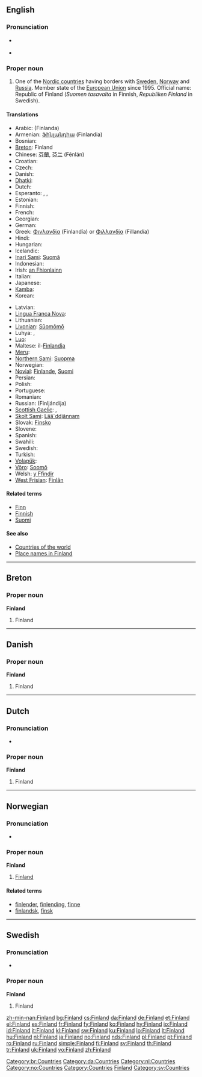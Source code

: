 ==English==
{{wikipedia}}

===Pronunciation===
* {{a|UK|US}} {{IPA|/ˈfɪn.lənd/}}
* {{audio|en-us-Finland.ogg|Audio (US)}}

===Proper noun===
{{en-proper noun}}

# One of the [[Nordic countries]] having borders with [[Sweden]], [[Norway]] and [[Russia]]. Member state of the [[European Union]] since 1995. Official name: Republic of Finland (''Suomen tasavalta'' in Finnish, ''Republiken Finland'' in Swedish).

====Translations====
{{trans-top|Finland}}
* Arabic: {{Arab|[[فنلندا]]}} (Finlanda) {{f}}
* Armenian: [[Ֆինլանդիա]] (Finlandia)
* Bosnian: {{t-|bs|Finska|f}}
* [[Breton]]: Finland
* Chinese: [[芬蘭]], [[芬兰]] (Fēnlán)
* Croatian: {{t-|hr|Finska|f}}
* Czech: {{t+|cs|Finsko}}
* Danish: {{t+|da|Finland}}
* [[Dhatki]]: {{tø|mki|Finland}}
* Dutch: {{t+|nl|Finland}}
* Esperanto: {{t-|eo|Finlando|xs=Esperanto}}, {{t-|eo|Finnlando|xs=Esperanto}}, {{t-|eo|Suomio|xs=Esperanto}}
* Estonian: {{t+|et|Soome}}
* Finnish: {{t+|fi|Suomi}}
* French: {{t+|fr|Finlande|f}}
* Georgian: {{t|ka|ფინეთი|tr=pineti|sc=Geor|xs=Georgian}}
* German: {{t+|de|Finnland|n}}
* Greek: [[Φινλανδία]] (Finlandía) {{f}} or [[Φιλλανδία]] (Fillandía) {{f}}
* Hindi: {{t|hi|फिनलैंड|tr=Finlaind|sc=Deva|xs=Hindi}}
* Hungarian: {{t+|hu|Finnország}}
* Icelandic: {{t+|is|Finnland|n}}
* [[Inari Sami]]: [[Suomâ]]
* Indonesian: {{t-|id|Finlandia|xs=Indonesian}}
* Irish: [[an Fhionlainn]] {{f}}
* Italian: {{t+|it|Finlandia}}
* Japanese: {{t+|ja|フィンランド|tr=Finrando|sc=Jpan}}
* [[Kamba]]: {{tø|kam|Finland}}
* Korean: {{t+|ko|핀란드|sc=Kore}}
{{trans-mid}}
* Latvian: {{t+|lv|Somija|f|xs=Latvian}}
* [[Lingua Franca Nova]]: {{tø|lfn|Suomi}}
* Lithuanian: {{t+|lt|Suomija|xs=Lithuanian}}
* [[Livonian]]: [[Sūomõmō]]
* Luhya: {{tø|luy|Finlandi}},  {{tø|luy|Finlandi}}
* [[Luo]]: {{tø|luo|Finland}}
* Maltese: il-[[Finlandja]]
* [[Meru]]: {{tø|mer|Finland}}
* [[Northern Sami]]: [[Suopma]]
* Norwegian: {{t+|no|Finland}}
* [[Novial]]: [[Finlande]], [[Suomi]]
* Persian: {{t-|fa|فنلاند|sc=fa-Arab|xs=Persian}}
* Polish: {{t+|pl|Finlandia}}
* Portuguese: {{t+|pt|Finlândia}}
* Romanian: {{t+|ro|Finlanda|f}}
* Russian: {{t+|ru|Финляндия|f|sc=Cyrl}} (Finljándija)
* [[Scottish Gaelic]]: {{t-|gd|Fionnlainn|f|xs=Scottish Gaelic}}, {{t-|gd|Suòmaidh|f|xs=Scottish Gaelic}}
* [[Skolt Sami]]: [[Lääˊddjânnam]]
* Slovak: [[Fínsko]] {{n}}
* Slovene: {{t+|sl|Finska|f}}
* Spanish: {{t+|es|Finlandia}}
* Swahili: {{t|sw|Ufini}}
* Swedish: {{t+|sv|Finland}}
* Turkish: {{t+|tr|Finlandiya}}
* [[Volapük]]: {{t|vo|Suomiyän|xs=Volapük}}
* [[Võro]]: [[Soomõ]]
* Welsh: [[y Ffindir]] {{m}}
* [[West Frisian]]: [[Finlân]]
{{trans-bottom}}

====Related terms====
* [[Finn]]
* [[Finnish]]
* [[Suomi]]

====See also====
* [[Appendix:Countries of the world|Countries of the world]]
* [[Appendix:Place names in Finland|Place names in Finland]]

----

==Breton==

===Proper noun===
'''Finland'''

# Finland

[[Category:br:Countries]]

----

==Danish==

===Proper noun===
'''Finland'''

# Finland

[[Category:da:Countries]]

----

==Dutch==

===Pronunciation===
* {{a|NL}} {{audio|Nl-Finland.ogg|audio}}

===Proper noun===
'''Finland'''

# Finland

[[Category:nl:Countries]]

----

==Norwegian==

===Pronunciation===
* {{IPA|/fɪnlɑn/|lang=no}}

===Proper noun===
'''Finland'''

# [[#English|Finland]]

====Related terms====
* [[finlender]], [[finlending]], [[finne]]
* [[finlandsk]], [[finsk]]

[[Category:no:Countries]]

----

==Swedish==

===Pronunciation===
* {{audio|Sv-Finland.ogg|audio}}

===Proper noun===
'''Finland'''

# Finland

[[Category:Countries]]
[[Category:Finland| Finland]]
[[Category:sv:Countries]]

[[zh-min-nan:Finland]]
[[bg:Finland]]
[[cs:Finland]]
[[da:Finland]]
[[de:Finland]]
[[et:Finland]]
[[el:Finland]]
[[es:Finland]]
[[fr:Finland]]
[[fy:Finland]]
[[ko:Finland]]
[[hy:Finland]]
[[io:Finland]]
[[id:Finland]]
[[it:Finland]]
[[kl:Finland]]
[[sw:Finland]]
[[ku:Finland]]
[[lo:Finland]]
[[lt:Finland]]
[[hu:Finland]]
[[nl:Finland]]
[[ja:Finland]]
[[no:Finland]]
[[nds:Finland]]
[[pl:Finland]]
[[pt:Finland]]
[[ro:Finland]]
[[ru:Finland]]
[[simple:Finland]]
[[fi:Finland]]
[[sv:Finland]]
[[th:Finland]]
[[tr:Finland]]
[[uk:Finland]]
[[vo:Finland]]
[[zh:Finland]]